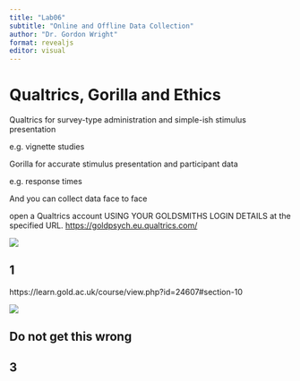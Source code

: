 ```yaml
---
title: "Lab06"
subtitle: "Online and Offline Data Collection"
author: "Dr. Gordon Wright"
format: revealjs
editor: visual
---
```


# Qualtrics, Gorilla and Ethics

Qualtrics for survey-type administration and simple-ish stimulus presentation

e.g. vignette studies

Gorilla for accurate stimulus presentation and participant data

e.g. response times

And you can collect data face to face

open a Qualtrics account USING YOUR GOLDSMITHS LOGIN DETAILS at the specified URL. <https://goldpsych.eu.qualtrics.com/> 

![](images/paste-72E6EF54.png)

## 1

https://learn.gold.ac.uk/course/view.php?id=24607#section-10

![](images/paste-A317B3C1.png)

## Do not get this wrong

## 3

